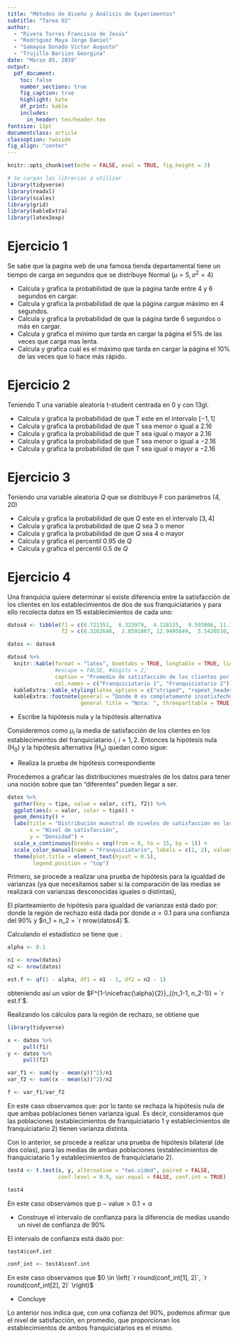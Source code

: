 ```yaml
---
title: "Métodos de diseño y Análisis de Experimentos"
subtitle: "Tarea 02"
author:
  - "Rivera Torres Francisco de Jesús"
  - "Rodríguez Maya Jorge Daniel"
  - "Samayoa Donado Víctor Augusto"
  - "Trujillo Bariios Georgina"
date: "Marzo 05, 2019"
output:
  pdf_document:
    toc: false
    number_sections: true
    fig_caption: true
    highlight: kate
    df_print: kable
    includes:
      in_header: tex/header.tex
fontsize: 11pt
documentclass: article
classoption: twoside
fig_align: "center"
---
```


```r
knitr::opts_chunk$set(echo = FALSE, eval = TRUE, fig.height = 3)

# Se cargan las librerias a utilizar
library(tidyverse)
library(readxl)
library(scales)
library(grid)
library(kableExtra)
library(latex2exp)
```


# Ejercicio 1
Se sabe que la pagina web de una famosa tienda departamental tiene un tiempo de carga en segundos que se distribuye Normal  $\left(\mu = 5, \sigma^2 = 4 \right)$

- Calcula y grafica la probabilidad de que la página tarde entre 4 y 6 segundos en cargar.
- Calcula y grafica la probabilidad de que la página cargue máximo en 4 segundos.
- Calcula y grafica la probabilidad de que la página tarde 6 segundos o más en cargar.
- Calcula y grafica el mínimo que tarda en cargar la página el $5\%$ de las veces que carga mas lenta.
- Calcula y grafica cuál es el máximo que tarda en cargar la página el $10\%$ de las veces que lo hace más rápido.


# Ejercicio 2
Teniendo $\mathrm{T}$ una variable aleatoria t-student centrada en $0$ y con $13 \mathrm{gl}$.

- Calcula y grafica la probabilidad de que T este en el intervalo $\left[-1, 1 \right]$
- Calcula y grafica la probabilidad de que T sea menor o igual a $2.16$
- Calcula y grafica la probabilidad de que T sea igual o mayor a $2.16$
- Calcula y grafica la probabilidad de que T sea menor o igual a $-2.16$
- Calcula y grafica la probabilidad de que T sea igual o mayor a $-2.16$


# Ejercicio 3
Teniendo una variable aleatoria $Q$ que se distribuye $\mathrm{F}$ con parámetros $\left(4, 20 \right)$

- Calcula y grafica la probabilidad de que $Q$ este en el intervalo $\left[ 3, 4 \right]$
- Calcula y grafica la probabilidad de que $Q$ sea 3 o menor
- Calcula y grafica la probabilidad de que $Q$ sea 4 o mayor
- Calcula y grafica el percentil $0.95$ de $Q$
- Calcula y grafica el percentil $0.5$ de $Q$

# Ejercicio 4
Una franquicia quiere determinar si existe diferencia entre la satisfacción de los clientes en los establecimientos de dos de sus franquiciatarios y para ello recolecta datos en 15 establecimientos de cada uno:

```r
datos4 <- tibble(f1 = c(6.721351,  6.323979,  4.128115,  9.593806, 11.176376,  5.460104, 2.517744,  9.186292,  4.235253, 8.824826,  5.568107,  6.794284, 5.670497,  8.418545,  5.995717),
                 f2 = c(8.3162646,  2.8591867, 12.9495849,  5.5420510,  3.8361638,  1.1963828,  4.8126178,  1.8920791, 6.1332265, 10.1599013, 5.9033151,  0.5051285,  0.4907579,  4.6517146,  7.0236920))

datos <- datos4

datos4 %>% 
  knitr::kable(format = "latex", booktabs = TRUE, longtable = TRUE, linesep = "",
               #escape = FALSE, #digits = 2,
               caption = "Promedio de satisfacción de los clientes por establecimiento.",
               col.names = c("Franquiciatario 1", "Franquiciatario 2")) %>% 
  kableExtra::kable_styling(latex_options = c("striped", "repeat_header")) %>% 
  kableExtra::footnote(general = "Donde 0 es completamente insatisfecho y 15 completamente satisfecho",
                       general_title = "Nota: ", threeparttable = TRUE)
```

- Escribe la hipótesis nula y la hipótesis alternativa

Consideremos como $\mu_i$ la media de satisfacción de los clientes en los establecimeintos del franquiciatario $i$, $i = 1, 2$. Entonces la hipótesis nula $\left( \mathrm{H}_0 \right)$ y la hipótesis alternativa $\left( \mathrm{H}_a \right)$ quedan como sigue:
\begin{align*}
\mathrm{H}_0 : \mu_1 - \mu_2 = 0 \qquad \text{v.s.} \qquad \mathrm{H}_a : \mu_1 - \mu_2 \neq 0
\end{align*}

- Realiza la prueba de hipótesis correspondiente

Procedemos a graficar las distribuciones muestrales de los datos para tener una noción sobre que tan "diferentes" pueden llegar a ser.

```r
datos %>%
  gather(key = tipo, value = valor, c(f1, f2)) %>% 
  ggplot(aes(x = valor, color = tipo)) +
  geom_density() +
  labs(title = "Distribución muestral de niveles de satisfacción en los establecimientos",
       x = "Nivel de satisfacción",
       y = "Densidad") +
  scale_x_continuous(breaks = seq(from = 0, to = 15, by = 1)) +
  scale_color_manual(name = "Franquiciatario", labels = c(1, 2), values = c("steelblue", "firebrick")) +
  theme(plot.title = element_text(hjust = 0.5),
        legend.position = "top")
```


Primero, se procede a realizar una prueba de hipótesis para la igualdad de varianzas (ya que necesitamos saber si la comparación de las medias se realizará con varianzas desconocidas iguales o distintas),

El planteamiento de hipótesis para igualdad de varianzas está dado por:
\begin{align*}
\mathrm{H}_0 : \dfrac{\sigma_y^2}{\sigma_x^2} = 1 \qquad \text{v.s.} \qquad \mathrm{H}_a : \dfrac{\sigma_y^2}{\sigma_x^2} \neq 1
\end{align*}
donde la región de rechazo está dada por
\begin{align*}
C = \left\lbrace x \in X \left| \left( \dfrac{\dfrac{1}{n_1} \sum_{i = 1}^{n_1} (y_i - \mu_y)^2}{\dfrac{1}{n_2} \sum_{i = 1}^{n_2} (x_i - \mu_x)^2} \right) > F^{1 - \nicefrac{\alpha}{2}}_{(n_1-1, n_2-1)} \right. \right\rbrace
\end{align*}
donde $\alpha = 0.1$ para una confianza del $90\%$ y $n_1 = n_2 = `r nrow(datos4)`$.

Calculando el estadístico se tiene que .
```r
alpha <- 0.1

n1 <- nrow(datos)
n2 <- nrow(datos)

est.f <- qf(1 - alpha, df1 = n1 - 1, df2 = n2 - 1)
```
obteniendo así un valor de $F^{1-\nicefrac{\alpha}{2}}_{(n_1-1, n_2-1)} = `r est.f`$.

Realizando los cálculos para la región de rechazo, se obtiene que 
```r
library(tidyverse)

x <- datos %>% 
     pull(f1)
y <- datos %>% 
     pull(f2)

var_f1 <- sum((y - mean(y))^2)/n1
var_f2 <- sum((x - mean(x))^2)/n2

f <- var_f1/var_f2
```
\begin{align*}
\left( \dfrac{\dfrac{1}{n_1} \sum_{i = 1}^{n_1} (y_i - \mu_y)^2}{\dfrac{1}{n_2} \sum_{i = 1}^{n_2} (x_i - \mu_x)^2} \right) = `r f`
\end{align*}

En este caso observamos que:
\begin{align*}
`r f` = \left( \dfrac{\dfrac{1}{n_1} \sum_{i = 1}^{n_1} (y_i - \mu_y)^2}{\dfrac{1}{n_2} \sum_{i = 1}^{n_2} (x_i - \mu_x)^2} \right) > F^{1-\nicefrac{\alpha}{2}}_{(n_1-1, n_2-1)} = `r est.f`
\end{align*}
por lo tanto se rechaza la hipótesis nula de que ambas poblaciones tienen varianza igual. Es decir, consideramos que las poblaciones (establecimientos de franquiciatario 1 y establecimientos de franquiciatario 2) tienen varianza distinta.

Con lo anterior, se procede a realizar una prueba de hipótesis bilateral (de dos colas), para las medias de ambas poblaciones (establecimientos de franquiciatario 1 y establecimientos de franquiciatario 2).

```r
test4 <- t.test(x, y, alternative = "two.sided", paired = FALSE,
                conf.level = 0.9, var.equal = FALSE, conf.int = TRUE)

test4
```

En este caso observamos que $\mathrm{p-value} > 0.1 = \alpha$

- Construye el intervalo de confianza para la diferencia de medias usando un nivel de confianza de $90\%$

El intervalo de confianza está dado por:
```r
test4$conf.int
```

```r
conf_int <- test4$conf.int
```

En este caso observamos que $0 \in \left( `r round(conf_int[1], 2)`, `r round(conf_int[2], 2)` \right)$

- Concluye

Lo anterior nos indica que, con una cofianza del $90\%$, podemos afirmar que el nivel de satisfacción, en promedio, que proporcionan los establecimientos de ambos franquiciatarios es el mismo.
